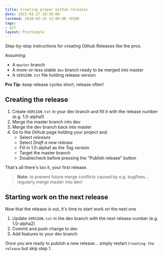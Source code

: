 ```yaml
---
title: Creating proper Github releases
date: 2015-03-27 19:30:00
lastmod: 2018-03-14 13:00:00 +0200
tags:
- git
layout: PostSimple
---
```

Step-by-step instructions for creating Github Releases like the pros.

Assuming:

- A ``master`` branch
- A more-or-less stable ``dev`` branch ready to be merged into master
- A ``VERSION.txt`` file holding release version

**Pro Tip:** keep release cycles short, release often!

## Creating the release

1. Create ``VERSION.txt`` in your dev branch and fill it with the release number (e.g. 1.0-alpha1)
2. Merge the master branch into dev
3. Merge the dev branch back into master
4. Go to the Github page holding your project and:
    - Select <em>releases</em>
    - Select <em>Draft a new release</em>
    - Fill in 1.0-alpha1 as the <em>Tag version</em> 
    - Target the master branch
    - Doublecheck before pressing the "Publish release" button

That's all there's too it, your first release. 

> **Note:** to prevent future merge conflicts caused by e.g. bugfixes... regularly merge master into dev!

## Starting work on the next release

Now that the release is out, it's time to start work on the next one

1. Update ``VERSION.txt`` in the dev branch with the next release number (e.g. 1.0-alpha2)
2. Commit and push change to dev
3. Add features to your dev branch

Once you are ready to publish a new release... simply restart ``Creating the release`` but skip step 1.



